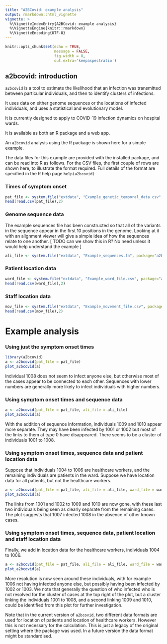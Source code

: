 ```yaml
---
title: "A2BCovid: example analysis"
output: rmarkdown::html_vignette
vignette: >
  %\VignetteIndexEntry{A2BCovid: example analysis}
  %\VignetteEngine{knitr::rmarkdown}
  %\VignetteEncoding{UTF-8}
---
```


```r
knitr::opts_chunk$set(echo = TRUE,
                      message = FALSE,
                      fig.width = 8,
                      out.extra='keepaspectratio')
```

## a2bcovid: introduction

`a2bcovid` is a tool to estimate the likelihood that an infection was transmitted between particular individuals, and then to identify clusters of infections.   

It uses data on either genome sequences or the locations of infected individuals, and uses a statistical and evolutionary model.

It is currently designed to apply to COVID-19 infection dynamics on hospital wards.

It is available as both an R package and a web app. 
 
An `a2bcovid` analysis using the R package is shown here for a simple example.

The data files for this example are provided with the installed package, and can be read into R as follows.  For the CSV files, the first couple of rows are shown here, to illustrate the format required.  Full details of the format are specified in the R help page `help(a2bcovid)`

### Times of symptom onset 
```r
pat_file <- system.file("extdata", "Example_genetic_temporal_data.csv", package="a2bcovid")
head(read.csv(pat_file),2)
```

### Genome sequence data
The example sequences file has been constructed so that all of the variants in the sequence appear in the first 10 positions in the genome.  Looking at it with an alignment viewer will give a simple idea of how the sequences relate to one another.    [ TODO can we show this in R?  No need unless it would help understand the example ]  

```r
ali_file <- system.file("extdata", "Example_sequences.fa", package="a2bcovid")
```

### Patient location data
```r
ward_file <- system.file("extdata", "Example_ward_file.csv", package="a2bcovid")
head(read.csv(ward_file),2)
```

### Staff location data
```r
mov_file <- system.file("extdata", "Example_movement_file.csv", package="a2bcovid")
head(read.csv(mov_file),2)
```


# Example analysis 

### Using just the symptom onset times 

```r
library(a2bcovid)
a <- a2bcovid(pat_file = pat_file)
plot_a2bcovid(a)
```

Individual 1008 does not seem to infect anyone else, but otherwise most of the cases appear to be connected to each other.   Sequences with lower numbers are generally more likely to infect individuals with higher numbers.

### Using symptom onset times and sequence data

```r
a <- a2bcovid(pat_file = pat_file, ali_file = ali_file)
plot_a2bcovid(a)
```

With the addition of sequence information, individuals 1009 and 1010 appear more separate.  They may have been infected by 1001 or 1002 but most of the links to them at type 0 have disappeared.   There seems to be a cluster of individuals 1001 to 1008.

### Using symptom onset times, sequence data and patient location data

Suppose that individuals 1004 to 1006 are healthcare workers, and the remaining individuals are patients in the ward.   Suppose we have location data for all patients, but not the healthcare workers.

```r
a <- a2bcovid(pat_file = pat_file, ali_file = ali_file, ward_file = ward_file)
plot_a2bcovid(a)
```

The links from 1001 and 1002 to 1009 and 1010 are now gone, with these last two individuals being seen as clearly separate from the remaining cases.  The plot suggests that 1007 infected 1008 in the absence of other known cases.

### Using symptom onset times, sequence data, patient location and staff location data

Finally, we add in location data for the healthcare workers, individuals 1004 to 1006.  

```r
a <- a2bcovid(pat_file = pat_file, ali_file = ali_file, ward_file = ward_file, mov_file = mov_file)
plot_a2bcovid(a)
```

More resolution is now seen around these individuals, with for example 1006 not having infected anyone else, but possibly having been infected by 1002 or 1003.  We note that generally the question of who infected who is not resolved for the cluster of cases at the top right of the plot, but a cluster linking the individuals 1001 to 1008, and a second linking 1009 and 1010, could be identified from this plot for further investigation.



Note that in the current version of `a2bcovid`, two different data formats are used for location of patients and location of healthcare workers.   However this is not necessary for the calculation.   This is just a legacy of the original setting where the package was used.   In a future version the data format might be standardised. 



<script>
  var d = document.document.getElementsByTagName("img");
  d.className += " img-responsive";
</script>
